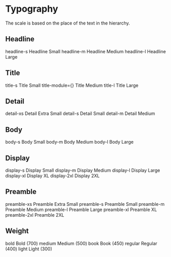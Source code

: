 
<Meta title="Docs/Style/Typography" />

# Typography

The scale is based on the place of the text in the hierarchy.

## Headline
<gds-flex display="flex" direction="column">
    <gds-flex display="flex" gap="s" padding="l 0" align="center" border="0 0 4xs/base300 0">
        <gds-text tag="code" min="30" align="left">headline-s</gds-text>
        <gds-text size="headline-s">Headline Small</gds-text>
    </gds-flex>
    <gds-flex display="flex" gap="s" padding="l 0" align="center" border="0 0 4xs/base300 0">
        <gds-text tag="code" min="30" align="left">headline-m</gds-text>
        <gds-text size="headline-m">Headline Medium</gds-text>
    </gds-flex>
    <gds-flex display="flex" gap="s" padding="l 0" align="center" border="0 0 4xs/base300 0">
        <gds-text tag="code" min="30" align="left">headline-l</gds-text>
        <gds-text size="headline-l">Headline Large</gds-text>
    </gds-flex>
</gds-flex>

## Title
<gds-flex display="flex" direction="column">
    <gds-flex display="flex" gap="s" padding="l 0" align="center" border="0 0 4xs/base300 0">
        <gds-text tag="code" min="30" align="left">title-s</gds-text>
        <gds-text size="title-s">Title Small</gds-text>
    </gds-flex>
    <gds-flex display="flex" gap="s" padding="l 0" align="center" border="0 0 4xs/base300 0">
        <gds-text tag="code" min="30" align="left">title-module={}</gds-text>
        <gds-text size="title-m">Title Medium</gds-text>
    </gds-flex>
    <gds-flex display="flex" gap="s" padding="l 0" align="center" border="0 0 4xs/base300 0">
        <gds-text tag="code" min="30" align="left">title-l</gds-text>
        <gds-text size="title-l">Title Large</gds-text>
    </gds-flex>
</gds-flex>

## Detail
<gds-flex display="flex" direction="column">
    <gds-flex display="flex" gap="s" padding="l 0" align="center" border="0 0 4xs/base300 0">
        <gds-text tag="code" min="30" align="left">detail-xs</gds-text>
        <gds-text size="detail-xs">Detail Extra Small</gds-text>
    </gds-flex>
    <gds-flex display="flex" gap="s" padding="l 0" align="center" border="0 0 4xs/base300 0">
        <gds-text tag="code" min="30" align="left">detail-s</gds-text>
        <gds-text size="detail-s">Detail Small</gds-text>
    </gds-flex>
    <gds-flex display="flex" gap="s" padding="l 0" align="center" border="0 0 4xs/base300 0">
        <gds-text tag="code" min="30" align="left">detail-m</gds-text>
        <gds-text size="detail-m">Detail Medium</gds-text>
    </gds-flex>
</gds-flex>

## Body
<gds-flex display="flex" direction="column">
    <gds-flex display="flex" gap="s" padding="l 0" align="center" border="0 0 4xs/base300 0">
        <gds-text tag="code" min="30" align="left">body-s</gds-text>
        <gds-text size="body-s">Body Small</gds-text>
    </gds-flex>
    <gds-flex display="flex" gap="s" padding="l 0" align="center" border="0 0 4xs/base300 0">
        <gds-text tag="code" min="30" align="left">body-m</gds-text>
        <gds-text size="body-m">Body Medium</gds-text>
    </gds-flex>
    <gds-flex display="flex" gap="s" padding="l 0" align="center" border="0 0 4xs/base300 0">
        <gds-text tag="code" min="30" align="left">body-l</gds-text>
        <gds-text size="body-l">Body Large</gds-text>
    </gds-flex>
</gds-flex>

## Display
<gds-flex display="flex" direction="column">
    <gds-flex display="flex" gap="s" padding="l 0" align="center" border="0 0 4xs/base300 0">
        <gds-text tag="code" min="30" align="left">display-s</gds-text>
        <gds-text size="display-s">Display Small</gds-text>
    </gds-flex>
    <gds-flex display="flex" gap="s" padding="l 0" align="center" border="0 0 4xs/base300 0">
        <gds-text tag="code" min="30" align="left">display-m</gds-text>
        <gds-text size="display-m">Display Medium</gds-text>
    </gds-flex>
    <gds-flex display="flex" gap="s" padding="l 0" align="center" border="0 0 4xs/base300 0">
        <gds-text tag="code" min="30" align="left">display-l</gds-text>
        <gds-text size="display-l">Display Large</gds-text>
    </gds-flex>
    <gds-flex display="flex" gap="s" padding="l 0" align="center" border="0 0 4xs/base300 0">
        <gds-text tag="code" min="30" align="left">display-xl</gds-text>
        <gds-text size="display-xl">Display XL</gds-text>
    </gds-flex>
    <gds-flex display="flex" gap="s" padding="l 0" align="center" border="0 0 4xs/base300 0">
        <gds-text tag="code" min="30" align="left">display-2xl</gds-text>
        <gds-text size="display-2xl">Display 2XL</gds-text>
    </gds-flex>
</gds-flex>

## Preamble
<gds-flex display="flex" direction="column">
    <gds-flex display="flex" gap="s" padding="l 0" align="center" border="0 0 4xs/base300 0">
        <gds-text tag="code" min="30" align="left">preamble-xs</gds-text>
        <gds-text size="preamble-xs">Preamble Extra Small</gds-text>
    </gds-flex>
    <gds-flex display="flex" gap="s" padding="l 0" align="center" border="0 0 4xs/base300 0">
        <gds-text tag="code" min="30" align="left">preamble-s</gds-text>
        <gds-text size="preamble-s">Preamble Small</gds-text>
    </gds-flex>
    <gds-flex display="flex" gap="s" padding="l 0" align="center" border="0 0 4xs/base300 0">
        <gds-text tag="code" min="30" align="left">preamble-m</gds-text>
        <gds-text size="preamble-m">Preamble Medium</gds-text>
    </gds-flex>
    <gds-flex display="flex" gap="s" padding="l 0" align="center" border="0 0 4xs/base300 0">
        <gds-text tag="code" min="30" align="left">preamble-l</gds-text>
        <gds-text size="preamble-l">Preamble Large</gds-text>
    </gds-flex>
    <gds-flex display="flex" gap="s" padding="l 0" align="center" border="0 0 4xs/base300 0">
        <gds-text tag="code" min="30" align="left">preamble-xl</gds-text>
        <gds-text size="preamble-xl">Preamble XL</gds-text>
    </gds-flex>
    <gds-flex display="flex" gap="s" padding="l 0" align="center" border="0 0 4xs/base300 0">
        <gds-text tag="code" min="30" align="left">preamble-2xl</gds-text>
        <gds-text size="preamble-2xl">Preamble 2XL</gds-text>
    </gds-flex>
</gds-flex>

## Weight
<gds-flex display="flex" direction="column">
    <gds-flex display="flex" gap="s" padding="l 0" align="center" border="0 0 4xs/base300 0">
        <gds-text tag="code" min="30" align="left">bold</gds-text>
        <gds-text weight="bold">Bold (700)</gds-text>
    </gds-flex>
    <gds-flex display="flex" gap="s" padding="l 0" align="center" border="0 0 4xs/base300 0">
        <gds-text tag="code" min="30" align="left">medium</gds-text>
        <gds-text weight="medium">Medium (500)</gds-text>
    </gds-flex>
    <gds-flex display="flex" gap="s" padding="l 0" align="center" border="0 0 4xs/base300 0">
        <gds-text tag="code" min="30" align="left">book</gds-text>
        <gds-text weight="book">Book (450)</gds-text>
    </gds-flex>
    <gds-flex display="flex" gap="s" padding="l 0" align="center" border="0 0 4xs/base300 0">
        <gds-text tag="code" min="30" align="left">regular</gds-text>
        <gds-text weight="regular">Regular (400)</gds-text>
    </gds-flex>
    <gds-flex display="flex" gap="s" padding="l 0" align="center" border="0 0 4xs/base300 0">
        <gds-text tag="code" min="30" align="left">light</gds-text>
        <gds-text weight="light">Light (300)</gds-text>
    </gds-flex>
</gds-flex>